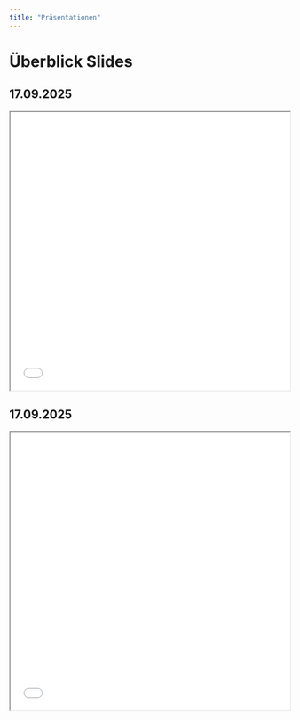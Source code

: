 ```yaml
---
title: "Präsentationen"
---
```


# Überblick Slides

## **17.09.2025**

<iframe src="EH_1.html" width="100%" height="500px">

</iframe>

## **17.09.2025**

<iframe src="EH_2.html" width="100%" height="500px">

</iframe>